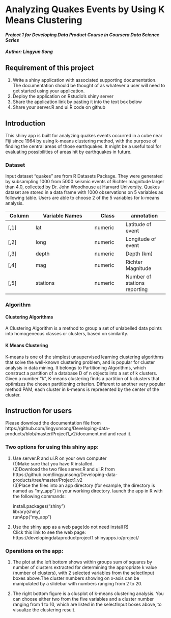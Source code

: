 Analyzing Quakes Events by Using K Means Clustering
===================================================

#### *Project 1 for Developing Data Product Course in Coursera Data Science Series*

##### Author: Lingyun Song

Requirement of this project
--------------------------
1. Write a shiny application with associated supporting documentation. The documentation should be thought of as whatever a user will need to get started using your application.
2. Deploy the application on Rstudio's shiny server
3. Share the application link by pasting it into the text box below
4. Share your server.R and ui.R code on github

Introduction
------------

This shiny app is built for analyzing quakes events occurred in a cube near Fiji since 1964 by using k-means clustering method, with the purpose of finding the central areas of those earthquakes. It might be a useful tool for evaluating possibilities of areas hit by earthquakes in future.

### Dataset
Input dataset "quakes" are from R Datasets Package. They were generated by subsampling 1000  from 5000 seismic events of Richter magnitude larger than 4.0, collected by Dr. John Woodhouse at Harvard University. Quakes dataset are stored in a data frame with 1000 observations on 5 variables as following table. Users are able to choose 2 of the 5 variables for k-means analysis.

Column   |  Variable Names  |  Class     |    annotation 
-------  |  --------------- |  --------  |    -----------
[,1]     | lat              |  numeric   |  Latitude of event
[,2]     | long             |  numeric   |  Longitude of event
[,3]     | depth            |  numeric   |  Depth (km)
[,4]     | mag              |  numeric   |  Richter Magnitude
[,5]     | stations         |  numeric   |  Number of stations reporting 

### Algorithm

#### Clustering Algorithms
A Clustering Algorithm is a method to group a set of unlabelled data points into homogeneous classes or clusters, based on similarity.

#### K Means Clustering
K-means is one of the simplest unsupervised learning clustering algorithms that solve the well-known clustering problem, and is popular for cluster analysis in data mining. It belongs to Partitioning Algorithms, which construct a partition of a database D of n objects into a set of k clusters. Given a number "k", K-means clustering finds a partition of k clusters that optimizes the chosen partitioning criterion. Different to another very popular method PAM, each cluster in k-means is represented by the center of the cluster.

Instruction for users
---------------------
Please download the documentation file from https://github.com/lingyunsong/Developing-data-products/blob/master/Project1_v2/document.md  and read it.    

### Two options for using this shiny app:
1. Use server.R and ui.R on your own computer   
(1)Make sure that you have R installed.  
(2)Download the two files server.R and ui.R from https://github.com/lingyunsong/Developing-data-products/tree/master/Project1_v2    
(3)Place the files into an app directory (for example, the directory is named as "my_app") in your working directory. launch the app in R with the following commands:  

      install.packages("shiny")  
      library(shiny)  
      runApp("my_app")  

2. Use the shiny app as a web page(do not need install R)  
Click this link to see the web page: https://developingdataproductproject1.shinyapps.io/project/

### Operations on the app:

1. The plot at the left bottom shows within groups sum of squares by number of clusters extracted for determining the appropriate k value (number of clusters), with 2 selected variables from the selectInput boxes above.The cluster numbers showing on x-axis can be manipulated by a slidebar with numbers ranging from 2 to 20. 

2. The right bottom figure is a clusplot of k-means clustering analysis. You can choose either two from the five variables and a cluster number ranging from 1 to 10, which are listed in the selectInput boxes above,  to visualize the clustering result.
